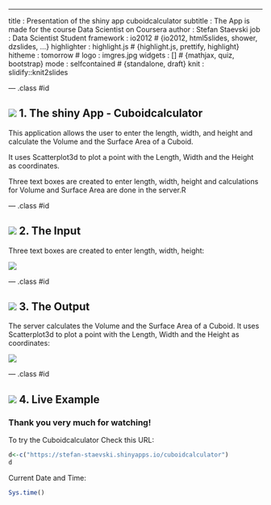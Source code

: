 ---
title       : Presentation of the shiny app cuboidcalculator
subtitle    : The App is made for the course Data Scientist on Coursera
author      : Stefan Staevski
job         : Data Scientist Student
framework   : io2012        # {io2012, html5slides, shower, dzslides, ...}
highlighter : highlight.js  # {highlight.js, prettify, highlight}
hitheme     : tomorrow      # 
logo        : imgres.jpg
widgets     : []            # {mathjax, quiz, bootstrap}
mode        : selfcontained # {standalone, draft}
knit        : slidify::knit2slides

--- .class #id 

## <img src="assets/img/imgres.jpg" > 1. The shiny App - Cuboidcalculator

This application allows the user to enter the length, width, and height and calculate the Volume and the Surface Area of a Cuboid.

It uses Scatterplot3d to plot a point with the Length, Width and the Height as coordinates.

Three text boxes are created to enter length, width, height and calculations for Volume and Surface Area are done in the server.R

--- .class #id 

## <img src="assets/img/imgres.jpg" > 2. The Input

Three text boxes are created to enter length, width, height:

<img src="assets/img/input.png" >

--- .class #id 

## <img src="assets/img/imgres.jpg" > 3. The Output

The server calculates the Volume and the Surface Area of a Cuboid. It uses Scatterplot3d to plot a point with the Length, Width and the Height as coordinates:

<img src="assets/img/output.png" >

--- .class #id 

## <img src="assets/img/imgres.jpg" > 4. Live Example

<h3>Thank you very much for watching!</h3>


To try the Cuboidcalculator Check this URL:

```r

d<-c("https://stefan-staevski.shinyapps.io/cuboidcalculator")
d

```


Current Date and Time: 
  
```r

Sys.time()
```


